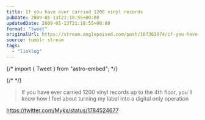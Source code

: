 ```yaml
---
title: If you have ever carried 1200 vinyl records
pubDate: 2009-05-13T21:18:55+00:00
updatedDate: 2009-05-13T21:18:55+00:00
format: "tweet"
originalUrl: https://stream.anglepoised.com/post/107363974/if-you-have-ever-carried-1200-vinyl-records-up-to
source: tumblr stream
tags:
  - "linklog"
---
```


{/* import { Tweet } from "astro-embed"; */}

{/* <Tweet id="https://twitter.com/Mykx/status/1784524677" /> */}

> If you have ever carried 1200 vinyl records up to the 4th floor, you´ll know how I feel about turning my label into a digital only operation

https://twitter.com/Mykx/status/1784524677
